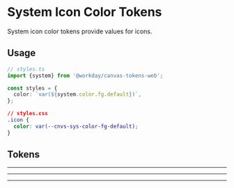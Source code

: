 
<Meta title="Docs/System Tokens/Color/Icon" />

<Unstyled>

# System Icon Color Tokens

System icon color tokens provide values for icons.

## Usage

```ts
// styles.ts
import {system} from '@workday/canvas-tokens-web';

const styles = {
  color: `var(${system.color.fg.default})`,
};
```

```css
// styles.css
.icon {
  color: var(--cnvs-sys-color-fg-default);
}
```

## Tokens

<IconColors />

---

<IconPrimaryColors />

---

<IconStatusColors />

---

</Unstyled>

